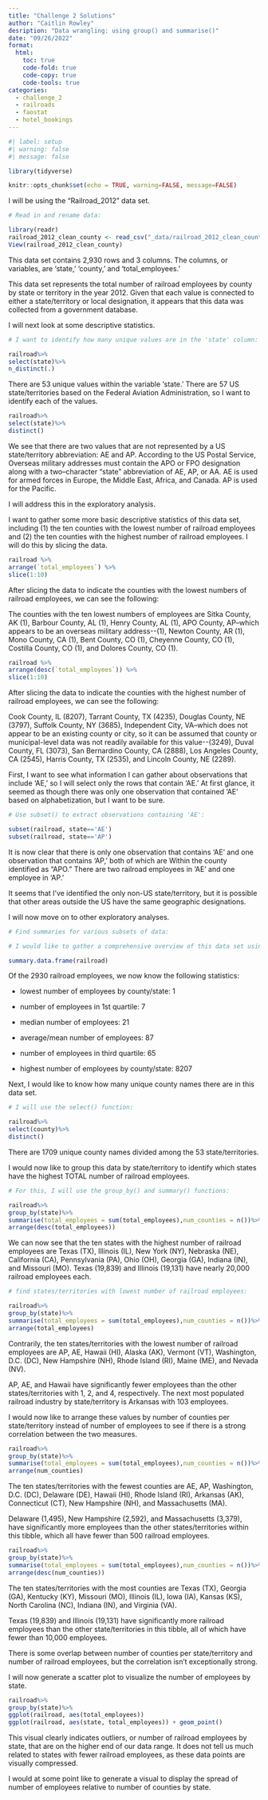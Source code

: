 ```yaml
---
title: "Challenge 2 Solutions"
author: "Caitlin Rowley"
desription: "Data wrangling: using group() and summarise()"
date: "09/26/2022"
format:
  html:
    toc: true
    code-fold: true
    code-copy: true
    code-tools: true
categories:
  - challenge_2
  - railroads
  - faostat
  - hotel_bookings
---
```


```r
#| label: setup
#| warning: false
#| message: false

library(tidyverse)

knitr::opts_chunk$set(echo = TRUE, warning=FALSE, message=FALSE)
```

I will be using the "Railroad_2012" data set.

```r
# Read in and rename data:

library(readr)
railroad_2012_clean_county <- read_csv("_data/railroad_2012_clean_county.csv")
View(railroad_2012_clean_county)
```

This data set contains 2,930 rows and 3 columns. The columns, or variables, are 'state,' 'county,' and 'total_employees.'

This data set represents the total number of railroad employees by county by state or territory in the year 2012. Given that each value is connected to either a state/territory or local designation, it appears that this data was collected from a government database.

I will next look at some descriptive statistics.

```r
# I want to identify how many unique values are in the 'state' column:

railroad%>%
select(state)%>%
n_distinct(.)

```

There are 53 unique values within the variable 'state.' There are 57 US state/territories based on the Federal Aviation Administration, so I want to identify each of the values.

```r
railroad%>%
select(state)%>%
distinct()

```

We see that there are two values that are not represented by a US state/territory abbreviation: AE and AP. According to the US Postal Service, Overseas military addresses must contain the APO or FPO designation along with a two--character "state" abbreviation of AE, AP, or AA. AE is used for armed forces in Europe, the Middle East, Africa, and Canada. AP is used for the Pacific.

I will address this in the exploratory analysis.

I want to gather some more basic descriptive statistics of this data set, including (1) the ten counties with the lowest number of railroad employees and (2) the ten counties with the highest number of railroad employees. I will do this by slicing the data.

```r
railroad %>%
arrange(`total_employees`) %>%
slice(1:10)
```

After slicing the data to indicate the counties with the lowest numbers of railroad employees, we can see the following:

The counties with the ten lowest numbers of employees are Sitka County, AK (1), Barbour County, AL (1), Henry County, AL (1), APO County, AP--which appears to be an overseas military address\--(1), Newton County, AR (1), Mono County, CA (1), Bent County, CO (1), Cheyenne County, CO (1), Costilla County, CO (1), and Dolores County, CO (1).

```r
railroad %>%
arrange(desc(`total_employees`)) %>%
slice(1:10)
```

After slicing the data to indicate the counties with the highest number of railroad employees, we can see the following:

Cook County, IL (8207), Tarrant County, TX (4235), Douglas County, NE (3797), Suffolk County, NY (3685), Independent City, VA--which does not appear to be an existing county or city, so it can be assumed that county or municipal-level data was not readily available for this value\--(3249), Duval County, FL (3073), San Bernardino County, CA (2888), Los Angeles County, CA (2545), Harris County, TX (2535), and Lincoln County, NE (2289).

First, I want to see what information I can gather about observations that include 'AE,' so I will select only the rows that contain 'AE.' At first glance, it seemed as though there was only one observation that contained 'AE' based on alphabetization, but I want to be sure.

```r
# Use subset() to extract observations containing 'AE':

subset(railroad, state=='AE')
subset(railroad, state=='AP')
```

It is now clear that there is only one observation that contains 'AE' and one observation that contains 'AP,' both of which are Within the county identified as "APO." There are two railroad employees in 'AE' and one employee in 'AP.'

It seems that I've identified the only non-US state/territory, but it is possible that other areas outside the US have the same geographic designations.

I will now move on to other exploratory analyses.

```r
# Find summaries for various subsets of data:

# I would like to gather a comprehensive overview of this data set using the summary() function:

summary.data.frame(railroad)
```

Of the 2930 railroad employees, we now know the following statistics:

-   lowest number of employees by county/state: 1

-   number of employees in 1st quartile: 7

-   median number of employees: 21

-   average/mean number of employees: 87

-   number of employees in third quartile: 65

-   highest number of employees by county/state: 8207

Next, I would like to know how many unique county names there are in this data set.

```r
# I will use the select() function:

railroad%>%
select(county)%>%
distinct()
```

There are 1709 unique county names divided among the 53 state/territories.

I would now like to group this data by state/territory to identify which states have the highest TOTAL number of railroad employees.

```r
# For this, I will use the group_by() and summary() functions:

railroad%>%
group_by(state)%>%
summarise(total_employees = sum(total_employees),num_counties = n())%>%
arrange(desc(total_employees))
```

We can now see that the ten states with the highest number of railroad employees are Texas (TX), Illinois (IL), New York (NY), Nebraska (NE), California (CA), Pennsylvania (PA), Ohio (OH), Georgia (GA), Indiana (IN), and Missouri (MO). Texas (19,839) and Illinois (19,131) have nearly 20,000 railroad employees each.

```r
# find states/territories with lowest number of railroad employees:

railroad%>%
group_by(state)%>%
summarise(total_employees = sum(total_employees),num_counties = n())%>%
arrange(total_employees)
```

Contrarily, the ten states/territories with the lowest number of railroad employees are AP, AE, Hawaii (HI), Alaska (AK), Vermont (VT), Washington, D.C. (DC), New Hampshire (NH), Rhode Island (RI), Maine (ME), and Nevada (NV).

AP, AE, and Hawaii have significantly fewer employees than the other states/territories with 1, 2, and 4, respectively. The next most populated railroad industry by state/territory is Arkansas with 103 employees.

I would now like to arrange these values by number of counties per state/territory instead of number of employees to see if there is a strong correlation between the two measures.

```r

railroad%>%
group_by(state)%>%
summarise(total_employees = sum(total_employees),num_counties = n())%>%
arrange(num_counties)
```

The ten states/territories with the fewest counties are AE, AP, Washington, D.C. (DC), Delaware (DE), Hawaii (HI), Rhode Island (RI), Arkansas (AK), Connecticut (CT), New Hampshire (NH), and Massachusetts (MA).

Delaware (1,495), New Hampshire (2,592), and Massachusetts (3,379), have significantly more employees than the other states/territories within this tibble, which all have fewer than 500 railroad employees.

```r

railroad%>%
group_by(state)%>%
summarise(total_employees = sum(total_employees),num_counties = n())%>%
arrange(desc(num_counties))
```

The ten states/territories with the most counties are Texas (TX), Georgia (GA), Kentucky (KY), Missouri (MO), Illinois (IL), Iowa (IA), Kansas (KS), North Carolina (NC), Indiana (IN), and Virginia (VA).

Texas (19,839) and Illinois (19,131) have significantly more railroad employees than the other state/territories in this tibble, all of which have fewer than 10,000 employees.

There is some overlap between number of counties per state/territory and number of railroad employees, but the correlation isn't exceptionally strong.

I will now generate a scatter plot to visualize the number of employees by state.

```r
railroad%>%
group_by(state)%>%
ggplot(railroad, aes(total_employees))
ggplot(railroad, aes(state, total_employees)) + geom_point()
```

This visual clearly indicates outliers, or number of railroad employees by state, that are on the higher end of our data range. It does not tell us much related to states with fewer railroad employees, as these data points are visually compressed.

I would at some point like to generate a visual to display the spread of number of employees relative to number of counties by state.
